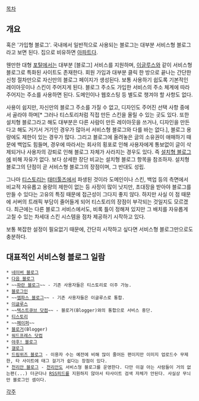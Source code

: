 [[목차]]
== 개요 ==
혹은 '가입형 블로그'. 국내에서 일반적으로 사용되는 블로그는 대부분 서비스형 블로그라고 보면 된다. 집으로 비유하면 [[아파트]]다.

웬만한 대형 [[포탈]]에서는 대부분 [블로그] 서비스를 지원하며, [[이글루스]]와 같이 서비스형 블로그로 특화된 사이트도 존재한다. 회원 가입과 대부분 클릭 한 방으로 끝나는 간단한 신청 절차만으로 자신만의 블로그 페이지가 생성된다. 보통 사용하기 쉽도록 기본적인 레이아웃이나 스킨이 주어지게 된다. 블로그 주소도 가입한 서비스의 주소 체계에 따라 주어지는 주소를 사용하면 된다. 도메인이나 웹호스팅 등 별도로 챙겨야 할 사항도 없다.

사용이 쉽지만, 자신만의 블로그 주소를 가질 수 없고, 디자인도 주어진 선택 사항 중에서 골라야 하며[* 그러나 티스토리처럼 직접 만든 스킨을 올릴 수 있는 곳도 있다. 또한 설치형 블로그라고 해도 대부분은 다른 사람이 만든 레이아웃을 쓰거나, 디자인을 만든다고 해도 거기서 거기인 경우가 많아서 서비스형 블로그와 다를 바는 없다.], 블로그 용량에도 제한이 있는 경우가 많다. 그리고 블로그에 올려놓은 글의 소유권이 애매하기 때문에 백업도 힘들며, 경우에 따라서는 회사의 횡포로 인해 사용자에게 통보없이 글이 삭제되거나 사용자의 강퇴로 인해 블로그 자체가 사라지는 경우도 있다. 즉 [[설치형 블로그]]에 비해 자유가 없다. 보다 상세한 장단 비교는 설치형 블로그 항목을 참조하자. 설치형 블로그의 단점이 곧 서비스형 블로그의 장점이며, 그 반대도 성립.

그나마 [[티스토리]]는 [[태터툴즈]]에서 파생된 것이라 도메인이나 스킨, 백업 등의 측면에서 비교적 자유롭고 용량의 제한이 없는 등 사정이 많이 낫지만, 초대장을 받아야 블로그를 만들 수 있다는 고유의 특징 때문에 접근성이 그다지 좋지 않다. 하지만 사실 이 점 때문에 서버의 트래픽 부담이 줄어들게 되어 티스토리의 장점이 부각되는 것일지도 모르겠다. 최근에는 다른 블로그 서비스에서도, 비록 틀이 정해져 있지만 그 배치를 자유롭게 고칠 수 있는 차세대 스킨 시스템을 점차 제공하기 시작하고 있다.

보통 복잡한 설정이 필요없기 때문에, 간단히 시작하고 싶다면 서비스형 블로그만으로도 충분하다.
== 대표적인 서비스형 블로그 일람 ==
 * [[네이버 블로그]]
 * [[다음 블로그]]
 * ~~[[파란 블로그]]~~ - 기존 사용자들은 티스토리로 이주 가능.
 * [[블로그인]]
 * ~~[[엠파스 블로그]]~~ - 기존 사용자들은 이글루스로 통합.
 * [[이글루스]]
 * ~~[[텍스트큐브 닷컴]]~~ - 블로거(Blogger)와의 통합으로 서비스 중단.
 * [[티스토리]]
 * ~~[[페이퍼]]~~
 * [[블로거]](Blogger)
 * [[워드프레스 닷컴]]
 * [[야후! 블로그]]
 * [[갤로그]]
 * [[드림위즈 블로그]] - 이용자 수는 예전에 비해 많이 줄어든 편이지만 이미지 업로드수 무제한, 타 사이트에 태그 걸기가 쉽다는 장점이 있다.
 * [[천리안 블로그]] - [[천리안]]도 서비스형 블로그를 운영한다. 다만 이걸 아는 사람들이 거의 없는편(...) 더군다나 [[RSS]]피드를 지원하지 않아서 타사이트 검색 자체가 안된다. 사실상 무늬만 블로그인 셈이다.

[[각주]]
